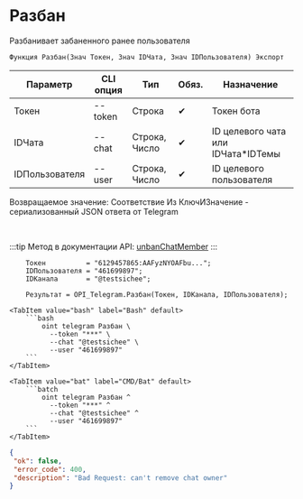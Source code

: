 ﻿---
sidebar_position: 2
---


# Разбан
 Разбанивает забаненного ранее пользователя



`Функция Разбан(Знач Токен, Знач IDЧата, Знач IDПользователя) Экспорт`

  | Параметр | CLI опция | Тип | Обяз. | Назначение |
  |-|-|-|-|-|
  | Токен | --token | Строка | &#x2714; | Токен бота |
  | IDЧата | --chat | Строка, Число | &#x2714; | ID целевого чата или IDЧата*IDТемы |
  | IDПользователя | --user | Строка, Число | &#x2714; | ID целевого пользователя |

  
  Возвращаемое значение:   Соответствие Из КлючИЗначение - сериализованный JSON ответа от Telegram

<br/>

:::tip
Метод в документации API: [unbanChatMember](https://core.telegram.org/bots/api#unbanchatmember)
:::
<br/>



```bsl title="Пример использования для 1С:Предприятие/OneScript"
    Токен          = "6129457865:AAFyzNYOAFbu...";
    IDПользователя = "461699897";
    IDКанала       = "@testsichee";

    Результат = OPI_Telegram.Разбан(Токен, IDКанала, IDПользователя);
```
    

 <Tabs>
  
    <TabItem value="bash" label="Bash" default>
        ```bash
            oint telegram Разбан \
              --token "***" \
              --chat "@testsichee" \
              --user "461699897"
        ```
    </TabItem>
  
    <TabItem value="bat" label="CMD/Bat" default>
        ```batch
            oint telegram Разбан ^
              --token "***" ^
              --chat "@testsichee" ^
              --user "461699897"
        ```
    </TabItem>
</Tabs>


```json title="Результат"
{
 "ok": false,
 "error_code": 400,
 "description": "Bad Request: can't remove chat owner"
}
```
